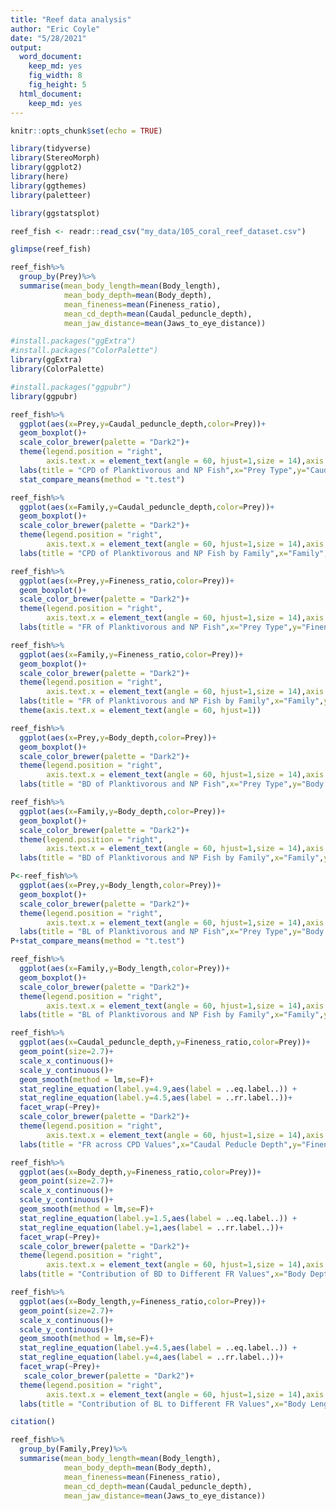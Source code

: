 ```yaml
---
title: "Reef data analysis"
author: "Eric Coyle"
date: "5/28/2021"
output: 
  word_document: 
    keep_md: yes
    fig_width: 8
    fig_height: 5
  html_document: 
    keep_md: yes
---
```


```r
knitr::opts_chunk$set(echo = TRUE)
```




```r
library(tidyverse)
library(StereoMorph)
library(ggplot2)
library(here)
library(ggthemes)
library(paletteer)
```

```r
library(ggstatsplot)
```
```r
reef_fish <- readr::read_csv("my_data/105_coral_reef_dataset.csv")
```

```r
glimpse(reef_fish)
```

```r
reef_fish%>%
  group_by(Prey)%>%
  summarise(mean_body_length=mean(Body_length),
            mean_body_depth=mean(Body_depth),
            mean_fineness=mean(Fineness_ratio),
            mean_cd_depth=mean(Caudal_peduncle_depth),
            mean_jaw_distance=mean(Jaws_to_eye_distance))
```



```r
#install.packages("ggExtra")
#install.packages("ColorPalette")
library(ggExtra)
library(ColorPalette)
```



```r
#install.packages("ggpubr")
library(ggpubr)
```
```r
reef_fish%>%
  ggplot(aes(x=Prey,y=Caudal_peduncle_depth,color=Prey))+
  geom_boxplot()+
  scale_color_brewer(palette = "Dark2")+
  theme(legend.position = "right",
        axis.text.x = element_text(angle = 60, hjust=1,size = 14),axis.title = element_text(size = 17),plot.title = element_text(size = 20,face = "bold",hjust = .5))+
  labs(title = "CPD of Planktivorous and NP Fish",x="Prey Type",y="Caudal Peduncle Depth")+
  stat_compare_means(method = "t.test")
```
```r
reef_fish%>%
  ggplot(aes(x=Family,y=Caudal_peduncle_depth,color=Prey))+
  geom_boxplot()+
  scale_color_brewer(palette = "Dark2")+
  theme(legend.position = "right",
        axis.text.x = element_text(angle = 60, hjust=1,size = 14),axis.title = element_text(size = 17),plot.title = element_text(size = 20,face = "bold",hjust = .5))+
  labs(title = "CPD of Planktivorous and NP Fish by Family",x="Family",y="Caudal Peduncle Depth")
```


```r
reef_fish%>%
  ggplot(aes(x=Prey,y=Fineness_ratio,color=Prey))+
  geom_boxplot()+
  scale_color_brewer(palette = "Dark2")+
  theme(legend.position = "right",
        axis.text.x = element_text(angle = 60, hjust=1,size = 14),axis.title = element_text(size = 17),plot.title = element_text(size = 20,face = "bold",hjust = .5))+
  labs(title = "FR of Planktivorous and NP Fish",x="Prey Type",y="Fineness Ratio")+stat_compare_means(method = "t.test")
```
```r
reef_fish%>%
  ggplot(aes(x=Family,y=Fineness_ratio,color=Prey))+
  geom_boxplot()+
  scale_color_brewer(palette = "Dark2")+
  theme(legend.position = "right",
        axis.text.x = element_text(angle = 60, hjust=1,size = 14),axis.title = element_text(size = 17),plot.title = element_text(size = 20,face = "bold",hjust = .5))+
  labs(title = "FR of Planktivorous and NP Fish by Family",x="Family",y="Caudal Peduncle Depth")+
  theme(axis.text.x = element_text(angle = 60, hjust=1))
```

```r
reef_fish%>%
  ggplot(aes(x=Prey,y=Body_depth,color=Prey))+
  geom_boxplot()+
  scale_color_brewer(palette = "Dark2")+
  theme(legend.position = "right",
        axis.text.x = element_text(angle = 60, hjust=1,size = 14),axis.title = element_text(size = 17),plot.title = element_text(size = 20,face = "bold",hjust = .5))+
  labs(title = "BD of Planktivorous and NP Fish",x="Prey Type",y="Body Depth")+stat_compare_means(method = "t.test")
```
```r
reef_fish%>%
  ggplot(aes(x=Family,y=Body_depth,color=Prey))+
  geom_boxplot()+
  scale_color_brewer(palette = "Dark2")+
  theme(legend.position = "right",
        axis.text.x = element_text(angle = 60, hjust=1,size = 14),axis.title = element_text(size = 17),plot.title = element_text(size = 20,face = "bold",hjust = .5))+
  labs(title = "BD of Planktivorous and NP Fish by Family",x="Family",y="Body Depth")
```

```r
P<-reef_fish%>%
  ggplot(aes(x=Prey,y=Body_length,color=Prey))+
  geom_boxplot()+
  scale_color_brewer(palette = "Dark2")+
  theme(legend.position = "right",
        axis.text.x = element_text(angle = 60, hjust=1,size = 14),axis.title = element_text(size = 17),plot.title = element_text(size = 20,face = "bold",hjust = .5))+
  labs(title = "BL of Planktivorous and NP Fish",x="Prey Type",y="Body Length")
P+stat_compare_means(method = "t.test")
```


```r
reef_fish%>%
  ggplot(aes(x=Family,y=Body_length,color=Prey))+
  geom_boxplot()+
  scale_color_brewer(palette = "Dark2")+
  theme(legend.position = "right",
        axis.text.x = element_text(angle = 60, hjust=1,size = 14),axis.title = element_text(size = 17),plot.title = element_text(size = 20,face = "bold",hjust = .5))+
  labs(title = "BL of Planktivorous and NP Fish by Family",x="Family",y="Body Length")
```



```r
reef_fish%>%
  ggplot(aes(x=Caudal_peduncle_depth,y=Fineness_ratio,color=Prey))+
  geom_point(size=2.7)+
  scale_x_continuous()+
  scale_y_continuous()+
  geom_smooth(method = lm,se=F)+
  stat_regline_equation(label.y=4.9,aes(label = ..eq.label..)) +
  stat_regline_equation(label.y=4.5,aes(label = ..rr.label..))+
  facet_wrap(~Prey)+
  scale_color_brewer(palette = "Dark2")+
  theme(legend.position = "right",
        axis.text.x = element_text(angle = 60, hjust=1,size = 14),axis.title = element_text(size = 17),plot.title = element_text(size = 20,face = "bold",hjust = .5))+
  labs(title = "FR across CPD Values",x="Caudal Peducle Depth",y="Fineness Ratio")
```

```r
reef_fish%>%
  ggplot(aes(x=Body_depth,y=Fineness_ratio,color=Prey))+
  geom_point(size=2.7)+
  scale_x_continuous()+
  scale_y_continuous()+
  geom_smooth(method = lm,se=F)+
  stat_regline_equation(label.y=1.5,aes(label = ..eq.label..)) +
  stat_regline_equation(label.y=1,aes(label = ..rr.label..))+
  facet_wrap(~Prey)+
  scale_color_brewer(palette = "Dark2")+
  theme(legend.position = "right",
        axis.text.x = element_text(angle = 60, hjust=1,size = 14),axis.title = element_text(size = 17),plot.title = element_text(size = 20,face = "bold",hjust = .5))+
  labs(title = "Contribution of BD to Different FR Values",x="Body Depth",y="Fineness Ratio")
```
```r
reef_fish%>%
  ggplot(aes(x=Body_length,y=Fineness_ratio,color=Prey))+
  geom_point(size=2.7)+
  scale_x_continuous()+
  scale_y_continuous()+
  geom_smooth(method = lm,se=F)+
  stat_regline_equation(label.y=4.5,aes(label = ..eq.label..)) +
  stat_regline_equation(label.y=4,aes(label = ..rr.label..))+
  facet_wrap(~Prey)+
   scale_color_brewer(palette = "Dark2")+
  theme(legend.position = "right",
        axis.text.x = element_text(angle = 60, hjust=1,size = 14),axis.title = element_text(size = 17),plot.title = element_text(size = 20,face = "bold",hjust = .5))+
  labs(title = "Contribution of BL to Different FR Values",x="Body Length",y="Fineness Ratio")
```

```r
citation()
```
```r
reef_fish%>%
  group_by(Family,Prey)%>%
  summarise(mean_body_length=mean(Body_length),
            mean_body_depth=mean(Body_depth),
            mean_fineness=mean(Fineness_ratio),
            mean_cd_depth=mean(Caudal_peduncle_depth),
            mean_jaw_distance=mean(Jaws_to_eye_distance))
```

